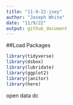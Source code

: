 ```yaml
---
title: "11-9-22-joey"
author: "Joseph White"
date: "11/9/22"
output: github_document
---
```


##Load Packages
```r
library(tidyverse) 
library(dsbox)
library(lubridate)
library(ggplot2)
library(janitor)
library(here)
```

open data dc